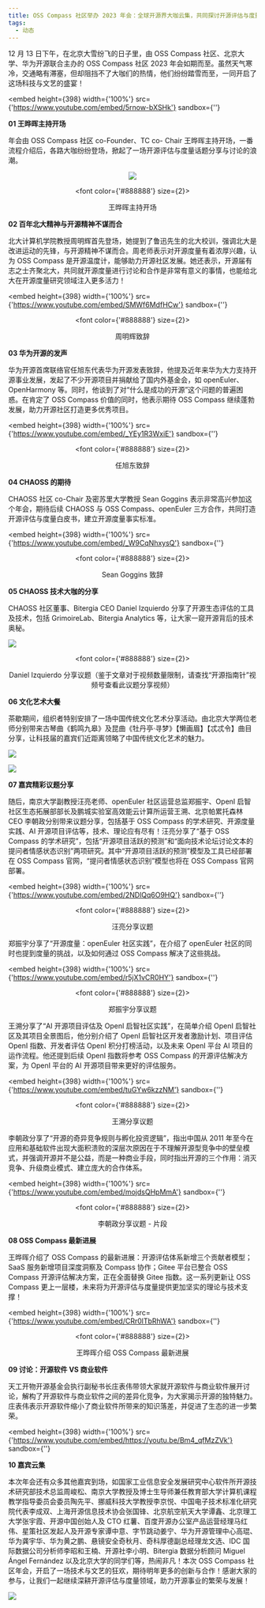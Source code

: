 ```yaml
---
title: OSS Compass 社区举办 2023 年会：全球开源界大咖云集，共同探讨开源评估与度量
tags:
  - 动态
---
```


12 月 13 日下午，在北京大雪纷飞的日子里，由 OSS Compass 社区、北京大学、华为开源联合主办的 OSS
Compass 社区 2023 年会如期而至。虽然天气寒冷，交通略有滞塞，但却阻挡不了大咖们的热情，他们纷纷踏雪而至，一同开启了这场科技与文艺的盛宴！

<!--truncate-->

<embed
  height={398}
  width={'100%'}
  src={'https://www.youtube.com/embed/5rnow-bXSHk'}
  sandbox={''}
></embed>

**01 王晔晖主持开场**

年会由 OSS Compass 社区 co-Founder、TC co-
Chair 王晔晖主持开场，一番流程介绍后，各路大咖纷纷登场，掀起了一场开源评估与度量话题分享与讨论的浪潮。

<center>

![](media/2.jpeg)

<font color={'#888888'} size={2}>

王晔晖主持开场

  </font>

</center>

**02 百年北大精神与开源精神不谋而合**

北大计算机学院教授周明辉首先登场，她提到了鲁迅先生的北大校训，强调北大是改进运动的先锋，与开源精神不谋而合。周老师表示对开源度量有着浓厚兴趣，认为 OSS
Compass 是开源温度计，能够助力开源社区发展。她还表示，开源届有志之士齐聚北大，共同就开源度量进行讨论和合作是非常有意义的事情，也能给北大在开源度量研究领域注入更多活力！

<embed
  height={398}
  width={'100%'}
  src={'https://www.youtube.com/embed/SMWf6MdfHCw'}
  sandbox={''}
></embed>

<center>

  <font color={'#888888'} size={2}>

周明辉致辞

  </font>

</center>

**03 华为开源的发声**

华为开源首席联络官任旭东代表华为开源发表致辞，他提及近年来华为大力支持开源事业发展，发起了不少开源项目并捐献给了国内外基金会，如 openEuler、OpenHarmony 等。同时，他谈到了对“什么是成功的开源”这个问题的普遍困惑。在肯定了 OSS
Compass 价值的同时，他表示期待 OSS Compass 继续蓬勃发展，助力开源社区打造更多优秀项目。

<embed
  height={398}
  width={'100%'}
  src={'https://www.youtube.com/embed/_YEy1R3WxiE'}
  sandbox={''}
></embed>

<center>

  <font color={'#888888'} size={2}>

任旭东致辞

  </font>

</center>

**04 CHAOSS 的期待**

CHAOSS 社区 co-Chair 及密苏里大学教授 Sean
Goggins 表示非常高兴参加这个年会，期待后续 CHAOSS 与 OSS
Compass、openEuler 三方合作，共同打造开源评估与度量白皮书，建立开源度量事实标准。

<embed
  height={398}
  width={'100%'}
  src={'https://www.youtube.com/embed/_W9CqNhxysQ'}
  sandbox={''}
></embed>

<center>

  <font color={'#888888'} size={2}>

Sean Goggins 致辞

  </font>

</center>

**05 CHAOSS 技术大咖的分享**

CHAOSS 社区董事、Bitergia CEO Daniel
Izquierdo 分享了开源生态评估的工具及技术，包括 GrimoireLab、Bitergia
Analytics 等，让大家一窥开源背后的技术奥秘。

![](media/3.jpeg)

<center>

  <font color={'#888888'} size={2}>

Daniel
Izquierdo 分享议题（鉴于文章对于视频数量限制，请查找“开源指南针”视频号查看此议题分享视频）

  </font>

</center>

**06 文化艺术大餐**

茶歇期间，组织者特别安排了一场中国传统文化艺术分享活动。由北京大学两位老师分别带来古琴曲《鹤鸣九皋》及昆曲《牡丹亭·寻梦》【懒画眉】【忒忒令】曲目分享，让科技届的嘉宾们近距离领略了中国传统文化艺术的魅力。

![](media/4.jpeg)

![](media/5.jpeg)

**07 嘉宾精彩议题分享**

随后，南京大学副教授汪亮老师、openEuler 社区运营总监郑振宇、OpenI 启智社区生态拓展部部长及鹏城实验室高效能云计算所运营王溯、北京帕累托森林 CEO 李朝政分别带来议题分享，包括基于 OSS
Compass 的学术研究、开源度量实践、AI 开源项目评估等，技术、理论应有尽有！汪亮分享了“基于 OSS
Compass 的学术研究”，包括“开源项目活跃的预测”和“面向技术论坛讨论文本的提问者情感状态识别”两项研究。其中“开源项目活跃的预测”模型及工具已经部署在 OSS
Compass 官网，“提问者情感状态识别”模型也将在 OSS
Compass 官网部署。

<embed
  height={398}
  width={'100%'}
  src={'https://www.youtube.com/embed/2NDlQq6O9HQ'}
  sandbox={''}
></embed>

<center>

  <font color={'#888888'} size={2}>

汪亮分享议题

  </font>

</center>

郑振宇分享了“开源度量：openEuler 社区实践”，在介绍了 openEuler 社区的同时也提到度量的挑战，以及如何通过 OSS
Compass 解决了这些挑战。

<embed
  height={398}
  width={'100%'}
  src={'https://www.youtube.com/embed/r5jX1vCR0HY'}
  sandbox={''}
></embed>

<center>

  <font color={'#888888'} size={2}>

郑振宇分享议题

  </font>

</center>

王溯分享了“AI 开源项目评估及 OpenI 启智社区实践”，在简单介绍 OpenI 启智社区及其项目全景图后，他分别介绍了 OpenI 启智社区开发者激励计划、项目评估 OpenI 指数、开发者评估 OpenI 积分打榜活动，以及未来 OpenI 平台 AI 项目的运作流程。他还提到后续 OpenI 指数将参考 OSS
Compass 的开源评估解决方案，为 OpenI 平台的 AI 开源项目带来更好的评估服务。

<embed
  height={398}
  width={'100%'}
  src={'https://www.youtube.com/embed/tuGYw6kzzNM'}
  sandbox={''}
></embed>

<center>

  <font color={'#888888'} size={2}>

王溯分享议题

  </font>

</center>

李朝政分享了“开源的奇异竞争规则与孵化投资逻辑”，指出中国从 2011 年至今在应用和基础软件出现大面积溃败的深层次原因在于不理解开源型竞争中的壁垒模式，并强调开源并不是公益，而是一种商业手段，同时指出开源的三个作用：消灭竞争、升级商业模式、建立庞大的合作体系。

<embed
  height={398}
  width={'100%'}
  src={'https://www.youtube.com/embed/mojdsQHpMmA'}
  sandbox={''}
></embed>

<center>

  <font color={'#888888'} size={2}>

李朝政分享议题 - 片段

  </font>

</center>

**08 OSS Compass 最新进展**

王晔晖介绍了 OSS
Compass 的最新进展：开源评估体系新增三个贡献者模型；SaaS 服务新增项目深度洞察及 Compass 协作；Gitee 平台已整合 OSS
Compass 开源评估解决方案，正在全面替换 Gitee 指数。这一系列更新让 OSS
Compass 更上一层楼，未来将为开源评估与度量提供更加坚实的理论与技术支撑！

<embed
  height={398}
  width={'100%'}
  src={'https://www.youtube.com/embed/CRr0lTbRhWA'}
  sandbox={''}
></embed>

<center>

  <font color={'#888888'} size={2}>

王晔晖介绍 OSS Compass 最新进展

  </font>

</center>

**09 讨论：开源软件 VS 商业软件**

天工开物开源基金会执行副秘书长庄表伟带领大家就开源软件与商业软件展开讨论，解构了开源软件与商业软件之间的差异化竞争，为大家揭示开源的独特魅力。庄表伟表示开源软件缩小了商业软件所带来的知识落差，并促进了生态的进一步繁荣。

<embed
  height={398}
  width={'100%'}
  src={'https://www.youtube.com/embed/https://youtu.be/Bm4_qfMzZVk'}
  sandbox={''}
></embed>

**10 嘉宾云集**

本次年会还有众多其他嘉宾到场，如国家工业信息安全发展研究中心软件所开源技术研究部技术总监周峻松、南京大学教授及博士生导师兼任教育部大学计算机课程教学指导委员会委员陶先平、挪威科技大学教授李京悦、中国电子技术标准化研究院代表李成双、上海开源信息技术协会张国锋、北京航空航天大学谭鑫、北京理工大学张宇霞、开源中国创始人及 CTO 红薯、百度开源办公室产品运营经理马红伟、星策社区发起人及开源专家谭中意、字节跳动姜宁、华为开源管理中心高琨、华为龚宇华、华为黄之鹏、悬镜安全奇秋月、奇科厚德副总经理龙文选、IDC 国际数据公司分析师李昭和王楠、开源社李小明、Bitergia 数据分析顾问 Miguel
Ángel Fernández 以及北京大学的同学们等，热闹非凡！本次 OSS
Compass 社区年会，开启了一场技术与文艺的狂欢，期待明年更多的创新与合作！感谢大家的参与，让我们一起继续深耕开源评估与度量领域，助力开源事业的繁荣与发展！

![](media/6.jpeg)
